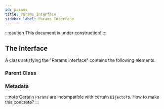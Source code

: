```yaml
---
id: params
title: Params Interface
sidebar_label: Params Interface
---
```

:::caution
This document is under construction!
:::

## The Interface
A class satisfying the "Params interface" contains the following elements.

### Parent Class

### Metadata

:::note
Certain `Params` are incompatible with certain `Bijector`s. How to make this concrete?
:::